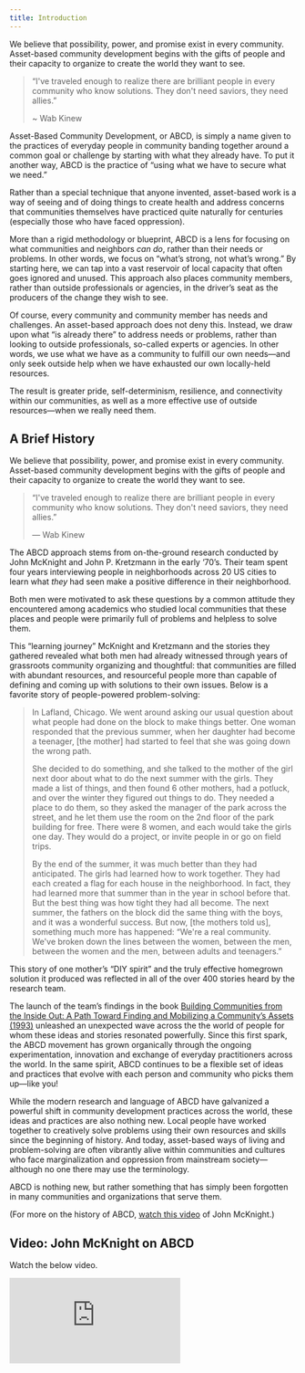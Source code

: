 ```yaml
---
title: Introduction
---
```


We believe that possibility, power, and promise exist in every community. Asset-based community development begins with the gifts of people and their capacity to organize to create the world they want to see.

> “I've traveled enough to realize there are brilliant people in every community who know solutions. They don't need saviors, they need allies.”
> 
> ~ Wab Kinew

Asset-Based Community Development, or ABCD, is simply a name given to the practices of everyday people in community banding together around a common goal or challenge by starting with what they already have. To put it another way, ABCD is the practice of “using what we have to secure what we need.”

Rather than a special technique that anyone invented, asset-based work is a way of seeing and of doing things to create health and address concerns that communities themselves have practiced quite naturally for centuries (especially those who have faced oppression).

More than a rigid methodology or blueprint, ABCD is a lens for focusing on what communities and neighbors _can do_, rather than their needs or problems. In other words, we focus on “what’s strong, not what’s wrong.” By starting here, we can tap into a vast reservoir of local capacity that often goes ignored and unused. This approach also places community members, rather than outside professionals or agencies, in the driver’s seat as the producers of the change they wish to see.

Of course, every community and community member has needs and challenges. An asset-based approach does not deny this. Instead, we draw upon what “is already there” to address needs or problems, rather than looking to outside professionals, so-called experts or agencies. In other words, we use what we have as a community to fulfill our own needs—and only seek outside help when we have exhausted our own locally-held resources.

The result is greater pride, self-determinism, resilience, and connectivity within our communities, as well as a more effective use of outside resources—when we really need them.

## A Brief History

We believe that possibility, power, and promise exist in every community. Asset-based community development begins with the gifts of people and their capacity to organize to create the world they want to see.

> “I've traveled enough to realize there are brilliant people in every community who know solutions. They don't need saviors, they need allies.”
> 
> — Wab Kinew

The ABCD approach stems from on-the-ground research conducted by John McKnight and John P. Kretzmann in the early ‘70’s. Their team spent four years interviewing people in neighborhoods across 20 US cities to learn what _they_ had seen make a positive difference in their neighborhood.

Both men were motivated to ask these questions by a common attitude they encountered among academics who studied local communities that these places and people were primarily full of problems and helpless to solve them.

This “learning journey” McKnight and Kretzmann and the stories they gathered revealed what both men had already witnessed through years of grassroots community organizing and thoughtful: that communities are filled with abundant resources, and resourceful people more than capable of defining and coming up with solutions to their own issues. Below is a favorite story of people-powered problem-solving:

> In Lafland, Chicago. We went around asking our usual question about what people had done on the block to make things better. One woman responded that the previous summer, when her daughter had become a teenager, [the mother] had started to feel that she was going down the wrong path.
> 
> She decided to do something, and she talked to the mother of the girl next door about what to do the next summer with the girls. They made a list of things, and then found 6 other mothers, had a potluck, and over the winter they figured out things to do. They needed a place to do them, so they asked the manager of the park across the street, and he let them use the room on the 2nd floor of the park building for free. There were 8 women, and each would take the girls one day. They would do a project, or invite people in or go on field trips.
> 
> By the end of the summer, it was much better than they had anticipated. The girls had learned how to work together. They had each created a flag for each house in the neighborhood. In fact, they had learned more that summer than in the year in school before that. But the best thing was how tight they had all become. The next summer, the fathers on the block did the same thing with the boys, and it was a wonderful success. But now, [the mothers told us], something much more has happened: “We're a real community. We've broken down the lines between the women, between the men, between the women and the men, between adults and teenagers.”

This story of one mother’s “DIY spirit” and the truly effective homegrown solution it produced was reflected in all of the over 400 stories heard by the research team.

The launch of the team’s findings in the book [Building Communities from the Inside Out: A Path Toward Finding and Mobilizing a Community’s Assets (1993)](https://resources.depaul.edu/abcd-institute/publications/Pages/basic-manual.aspx) unleashed an unexpected wave across the the world of people for whom these ideas and stories resonated powerfully. Since this first spark, the ABCD movement has grown organically through the ongoing experimentation, innovation and exchange of everyday practitioners across the world. In the same spirit, ABCD continues to be a flexible set of ideas and practices that evolve with each person and community who picks them up—like you!

While the modern research and language of ABCD have galvanized a powerful shift in community development practices across the world, these ideas and practices are also nothing new. Local people have worked together to creatively solve problems using their own resources and skills since the beginning of history. And today, asset-based ways of living and problem-solving are often vibrantly alive within communities and cultures who face marginalization and oppression from mainstream society—although no one there may use the terminology.

ABCD is nothing new, but rather something that has simply been forgotten in many communities and organizations that serve them.

(For more on the history of ABCD, [watch this video](https://www.youtube.com/watch?v=27fCAK1AUpE) of John McKnight.)

## Video: John McKnight on ABCD

Watch the below video.

<Embed src="https://www.youtube.com/embed/27fCAK1AUpE"/>

